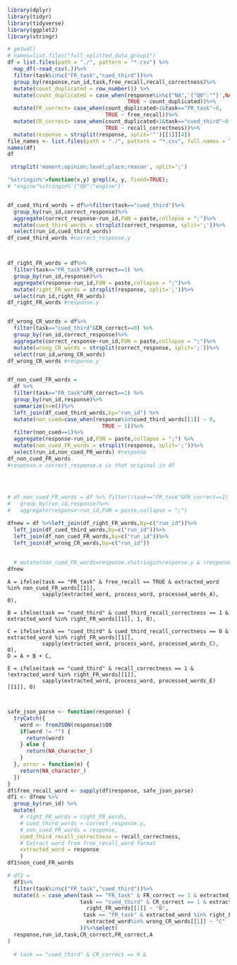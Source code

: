 
```{r}
library(dplyr)
library(tidyr)
library(tidyverse)
library(ggplot2)
library(stringr)
```


```{r}
# getwd()
# names=list.files("full_splitted_data_group1")
df = list.files(path = "./", pattern = "*.csv") %>% 
  map_df(~read_csv(.))%>%
  filter(task%in%c("FR_task","cued_third"))%>%
  group_by(response,run_id,task,free_recall,recall_correctness)%>%
  mutate(count_duplicated = row_number()) %>%
  mutate(count_duplicated = case_when(response%in%c("NA",'{"Q0":""}',NA)  ~ 1,
                                      TRUE ~ count_duplicated))%>%
  mutate(FR_correct= case_when(count_duplicated>1&task=="FR_task"~0,
                               TRUE ~ free_recall))%>%
  mutate(CR_correct= case_when(count_duplicated>1&task=="cued_third"~0,
                               TRUE ~ recall_correctness))%>%
  mutate(response = strsplit(response, split='"')[[1]][4])
file_names <- list.files(path = "./", pattern = "*.csv", full.names = TRUE)
names(df)
df
```



```{r}
 strsplit('moment;opinion;level;place;reason', split=';')
```

  
```{r}
'%stringin%'=function(x,y) grepl(x, y, fixed=TRUE);
# "engine"%stringin%'{"Q0":"engine"}'


df_cued_third_words = df%>%filter(task=="cued_third")%>%
  group_by(run_id,correct_response)%>%
  aggregate(correct_response~run_id,FUN = paste,collapse = ";")%>%
  mutate(cued_third_words = strsplit(correct_response, split=';'))%>%
  select(run_id,cued_third_words)
df_cued_third_words #correct_response.y



df_right_FR_words = df%>%
  filter(task=="FR_task"&FR_correct==1) %>%
  group_by(run_id,response)%>%
  aggregate(response~run_id,FUN = paste,collapse = ";")%>%
  mutate(right_FR_words = strsplit(response, split=';'))%>%
  select(run_id,right_FR_words)
df_right_FR_words #response.y


df_wrong_CR_words = df%>%
  filter(task=="cued_third"&CR_correct==0) %>%
  group_by(run_id,correct_response)%>%
  aggregate(correct_response~run_id,FUN = paste,collapse = ";")%>%
  mutate(wrong_CR_words = strsplit(correct_response, split=';'))%>%
  select(run_id,wrong_CR_words)
df_wrong_CR_words #response.y


df_non_cued_FR_words =
  df %>% 
  filter(task=="FR_task"&FR_correct==1) %>%
  group_by(run_id,response)%>%
  summarize(n=n())%>%
  left_join(df_cued_third_words,by="run_id") %>%
  mutate(non_cued=case_when(response%in%cued_third_words[[1]] ~ 0,
                              TRUE ~ 1))%>%
  filter(non_cued==1)%>%
  aggregate(response~run_id,FUN = paste,collapse = ";") %>%
  mutate(non_cued_FR_words = strsplit(response, split=';'))%>%
  select(run_id,non_cued_FR_words) #response
df_non_cued_FR_words
#response.x correct_response.x is that original in df
  
  


# df_non_cued_FR_words = df %>% filter((task=="FR_task"&FR_correct==1) & ) %>%
#   group_by(run_id,response)%>%
#   aggregate(response~run_id,FUN = paste,collapse = ";")

dfnew = df %>%left_join(df_right_FR_words,by=c("run_id"))%>%
  left_join(df_cued_third_words,by=c("run_id"))%>%
  left_join(df_non_cued_FR_words,by=c("run_id"))%>%
  left_join(df_wrong_CR_words,by=c("run_id"))
  
  
  # mutate(non_cued_FR_words=response.x%stringin%response.y & !response.x%stringin%correct_response.y)
dfnew


```
  
  
  
  
  
  
  
    A = ifelse(task == "FR_task" & free_recall == TRUE & extracted_word %in% non_cued_FR_words[[1]], 
               sapply(extracted_word, process_word, processed_words_A), 0),
    
    B = ifelse(task == "cued_third" & cued_third_recall_correctness == 1 & extracted_word %in% right_FR_words[[1]], 1, 0),
    
    C = ifelse(task == "cued_third" & cued_third_recall_correctness == 0 & extracted_word %in% right_FR_words[[1]],
               sapply(extracted_word, process_word, processed_words_C), 0),
    D = A + B + C,
    
    E = ifelse(task == "cued_third" & recall_correctness == 1 & !extracted_word %in% right_FR_words[[1]],
               sapply(extracted_word, process_word, processed_words_E)[[1]], 0)
               
               
```{r}

safe_json_parse <- function(response) {
  tryCatch({
    word <- fromJSON(response)$Q0
    if(word != "") {
      return(word)
    } else {
      return(NA_character_)
    }
  }, error = function(e) {
    return(NA_character_)
  })
}
df$free_recall_word <- sapply(df$response, safe_json_parse)
df1 <- dfnew %>%
  group_by(run_id) %>%
  mutate(
    # right_FR_words = right_FR_words,
    # cued_third_words = correct_response.y,
    # non_cued_FR_words = response,
    cued_third_recall_correctness = recall_correctness,
    # Extract word from free_recall_word format
    extracted_word = response
    )
df1$non_cued_FR_words

# df2 = 
  df1%>%
  filter(task%in%c("FR_task","cued_third"))%>%
  mutate(A = case_when(task == "FR_task" & FR_correct == 1 & extracted_word %in% non_cued_FR_words[[1]]~"A",
                       task == "cued_third" & CR_correct == 1 & extracted_word %in% 
                         right_FR_words[[1]] ~ "B",
                        task == "FR_task" & extracted_word %in% right_FR_words[[1]] & 
                         extracted_word%in% wrong_CR_words[[1]] ~ "C"
                       ))%>%select(
  response,run_id,task,CR_correct,FR_correct,A
)
  
  # task == "cued_third" & CR_correct == 0 &

```



